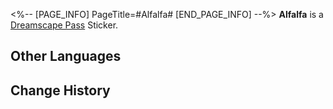<%-- [PAGE_INFO]
PageTitle=#Alfalfa#
[END_PAGE_INFO] --%>
{{Stub|Location information}}
{{Item Infobox
|id          = 223701
|image       = Dreamscape Pass Sticker Alfalfa.png
|type        = Dreamscape Pass Sticker
|type2       = Stars in the Dream Stickers
|invCategory = 
|rarity      = 4
|effect      = 
|description = Digital stickers that can be used to decorate the pages of the Dreamtour Handbook. They come in many different styles.
|source1     = [[Unlocked by Default]]
}}
{{Description|Print money when there's a need, and print money for fun when there isn't.}}
'''Alfalfa''' is a [[Dreamscape Pass]] Sticker.

==Other Languages==
{{Other Languages
|en   = Alfalfa
|zhs  = 苜蓿草
|zht  = 苜蓿草
|ja   = ルーサン
|ko   = 알팔파
|es   = Alfalfa
|fr   = Grand-Trèfle
|ru   = Люцерны
|th   = Alfalfa
|vi   = Alfalfa
|de   = Alfalfa
|id   = Alfalfa
|pt   = Alfafa
}}

==Change History==
{{Change History|2.1}}